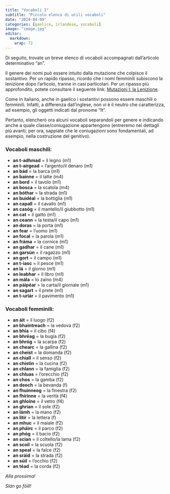 ```yaml
---
title: "Vocaboli I"
subtitle: "Piccolo elenco di utili vocaboli"
date: "2024-04-09"
categories: [gaelico, irlandese, vocaboli]
image: "image.jpg"
editor: 
  markdown: 
    wrap: 72
---
```


Di seguito, trovate un breve elenco di vocaboli accompagnati
dall'articolo determinativo "an".

Il genere dei nomi può essere intuito dalla mutazione che colpisce il
sostantivo. Per un rapido ripasso, ricordo che i nomi femminili
subiscono la lenizione dopo l'articolo, tranne in casi particolari. Per
un ripasso più approfondito, potete consultare il seguente link:
[Mutazioni I: la
Lenizione](https://www.mauromaver.eu/posts/posts_ga/mutazioni_I/).

Come in italiano, anche in gaelico i sostantivi possono essere maschili
o femminili. Infatti, a differenza dall'inglese, non vi è il neutro che
caratterizza, ad esempio, gli oggetti indicati dal pronome "It".

Pertanto, elencherò ora alcuni vocaboli separandoli per genere e
indicando anche a quale classe/coniugazione appartengono (entreremo nei
dettagli più avanti; per ora, sappiate che le coniugazioni sono
fondamentali, ad esempio, nella costruzione del genitivo).

### Vocaboli maschili:

-   **an t-adhmad** = il legno (m1)
-   **an t-airgead** = l'argento/il denaro (m1)
-   **an bád** = la barca (m1)
-   **an bainne** = il latte (m4)
-   **an bord** = il tavolo (m1)
-   **an bosca** = la scatola (m4)
-   **an bóthar** = la strada (m1)
-   **an buidéal** = la bottiglia (m1)
-   **an capall** = il cavallo (m1)
-   **an casóg** = il mantello/il giubbotto (m1)
-   **an cat** = il gatto (m1)
-   **an ceann** = la testa/il capo (m1)
-   **an doras** = la porta (m1)
-   **an fear** = l'uomo (m1)
-   **an focal** = la parola (m1)
-   **an fráma** = la cornice (m1)
-   **an gadhar** = il cane (m1)
-   **an garsún** = il ragazzo (m1)
-   **an gort** = il campo (m1)
-   **an t-iasc** = il pesce (m1)
-   **an lá** = il giorno (m1)
-   **an leabhar** = il libro (m1)
-   **an mála** = lo zaino (m4)
-   **an páipéar** = la carta/il giornale (m1)
-   **an sagart** = il prete (m1)
-   **an t-urlár** = il pavimento (m1)

### Vocaboli femminili:

-   **an áit** = il luogo (f2)
-   **an bhaintreach** = la vedova (f2)
-   **an bhia** = il cibo (f4)
-   **an bhréag** = la bugia (f2)
-   **an bhróg** = la scarpa (f2)
-   **an chearc** = la gallina (f2)
-   **an cheist** = la domanda (f2)
-   **an chiall** = il senso (f2)
-   **an chistin** = la cucina (f2)
-   **an chlann** = la famiglia (f2)
-   **an chluas** = l'orecchio (f2)
-   **an chos** = la gamba (f2)
-   **an deoch** = la bevanda (f)
-   **an fhuinneog** = la finestra (f2)
-   **an fhírinne** = la verità (f4)
-   **an ghloine** = il vetro (f4)
-   **an ghrian** = il sole (f2)
-   **an lámh** = la mano (f2)
-   **an litir** = la lettera (f)
-   **an mhuc** = il maiale (f2)
-   **an pháirc** = il parco (f2)
-   **an phóg** = il bacio (f2)
-   **an scian** = il coltello/la lama (f2)
-   **an scoil** = la scuola (f2)
-   **an speal** = la falce (f2)
-   **an sráid** = la strada (f2)
-   **an súil** = l'occhio (f2)
-   **an téad** = la corda (f2)

*Alla prossima!*

*Slán go fóill!*
